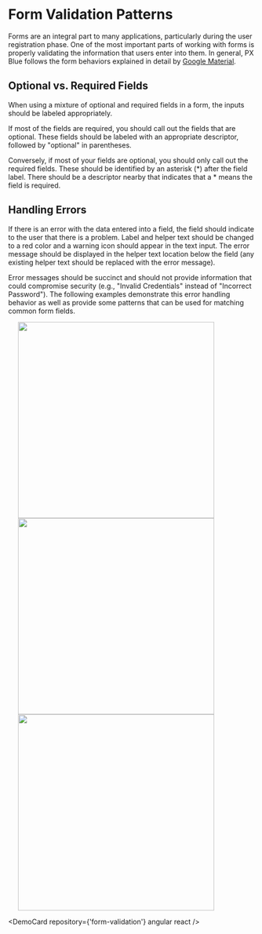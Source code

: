 
# Form Validation Patterns

Forms are an integral part to many applications, particularly during the user registration phase. One of the most important parts of working with forms is properly validating the information that users enter into them. In general, PX Blue follows the form behaviors explained in detail by [Google Material](https://material.io/design/components/text-fields.html#anatomy).

## Optional vs. Required Fields
When using a mixture of optional and required fields in a form, the inputs should be labeled appropriately. 

If most of the fields are required, you should call out the fields that are optional. These fields should be labeled with an appropriate descriptor, followed by "optional" in parentheses.

Conversely, if most of your fields are optional, you should only call out the required fields. These should be identified by an asterisk (*) after the field label. There should be a descriptor nearby that indicates that a * means the field is required.

## Handling Errors

If there is an error with the data entered into a field, the field should indicate to the user that there is a problem. Label and helper text should be changed to a red color and a warning icon should appear in the text input. The error message should be displayed in the helper text location below the field (any existing helper text should be replaced with the error message). 

Error messages should be succinct and should not provide information that could compromise security (e.g., "Invalid Credentials" instead of "Incorrect Password"). The following examples demonstrate this error handling behavior as well as provide some patterns that can be used for matching common form fields.

<p float="left">
<img src={Image1} width="400" hspace="20" />
<img src={Image2} width="400" hspace="20" />
<img src={Image3} width="400" hspace="20" />
</p>

<DemoCard repository={'form-validation'} angular react />